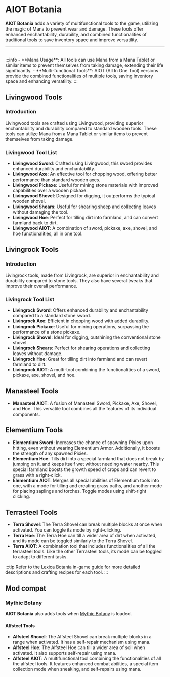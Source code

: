 # AIOT Botania


<ProjectHeader slug="aiot-botania" mcVersion="1.16" />

**AIOT Botania** adds a variety of multifunctional tools to the game, utilizing the magic of Mana to prevent wear and
damage. These tools offer enhanced enchantability, durability, and combined functionalities of traditional tools to save
inventory space and improve versatility.

---

<br />
:::info
- **Mana Usage**: All tools can use Mana from a Mana Tablet or similar items to prevent
  themselves from taking damage, extending their life significantly.
- **Multi-functional Tools**: AIOT (All In One Tool) versions provide the combined functionalities of multiple tools,
  saving inventory space and enhancing versatility.
:::

## Livingwood Tools
### Introduction
Livingwood tools are crafted using Livingwood, providing superior enchantability and durability compared to standard
wooden tools. These tools can utilize Mana from a Mana Tablet or similar items to prevent themselves from taking damage.

### Livingwood Tool List
- **Livingwood Sword**: Crafted using Livingwood, this sword provides enhanced durability and enchantability.
- **Livingwood Axe**: An effective tool for chopping wood, offering better performance than standard wooden axes.
- **Livingwood Pickaxe**: Useful for mining stone materials with improved capabilities over a wooden pickaxe.
- **Livingwood Shovel**: Designed for digging, it outperforms the typical wooden shovel.
- **Livingwood Shears**: Useful for shearing sheep and collecting leaves without damaging the tool.
- **Livingwood Hoe**: Perfect for tilling dirt into farmland, and can convert farmland back to dirt.
- **Livingwood AIOT**: A combination of sword, pickaxe, axe, shovel, and hoe functionalities, all in one tool.

## Livingrock Tools
### Introduction
Livingrock tools, made from Livingrock, are superior in enchantability and durability compared to stone tools. They also
have several tweaks that improve their overall performance.

### Livingrock Tool List
- **Livingrock Sword**: Offers enhanced durability and enchantability compared to a standard stone sword.
- **Livingrock Axe**: Efficient in chopping wood with added durability.
- **Livingrock Pickaxe**: Useful for mining operations, surpassing the performance of a stone pickaxe.
- **Livingrock Shovel**: Ideal for digging, outshining the conventional stone shovel.
- **Livingrock Shears**: Perfect for shearing operations and collecting leaves without damage.
- **Livingrock Hoe**: Great for tilling dirt into farmland and can revert farmland to dirt.
- **Livingrock AIOT**: A multi-tool combining the functionalities of a sword, pickaxe, axe, shovel, and hoe.

## Manasteel Tools
- **Manasteel AIOT**: A fusion of Manasteel Sword, Pickaxe, Axe, Shovel, and Hoe. This versatile tool combines all the
  features of its individual components.

## Elementium Tools
- **Elementium Sword**: Increases the chance of spawning Pixies upon hitting, even without wearing Elementium Armor.
  Additionally, it boosts the strength of any spawned Pixies.
- **Elementium Hoe**: Tills dirt into a special farmland that does not break by jumping on it, and keeps itself wet
  without needing water nearby. This special farmland boosts the growth speed of crops and can revert to grass with a
  right-click.
- **Elementium AIOT**: Merges all special abilities of Elementium tools into one, with a mode for tilling and creating
  grass paths, and another mode for placing saplings and torches. Toggle modes using shift-right clicking.

## Terrasteel Tools

- **Terra Shovel**: The Terra Shovel can break multiple blocks at once when activated. You can toggle its mode by
  right-clicking.
- **Terra Hoe**: The Terra Hoe can till a wider area of dirt when activated, and its mode can be toggled similarly to
  the Terra Shovel.
- **Terra AIOT**: A combination tool that includes functionalities of all the terrasteel tools. Like the other
  Terrasteel tools, its mode can be toggled to adapt to different tasks.

:::tip
Refer to the Lexica Botania in-game guide for more detailed descriptions and crafting recipes for each tool.
:::

## Mod compat
### Mythic Botany
**AIOT Botania** also adds tools when [Mythic Botany](https://modrinth.com/mod/mythicbotany) is loaded.

#### Alfsteel Tools

- **Alfsteel Shovel**: The Alfsteel Shovel can break multiple blocks in a range when activated. It has a self-repair
  mechanism using mana.
- **Alfsteel Hoe**: The Alfsteel Hoe can till a wider area of soil when activated. It also supports self-repair using
  mana.
- **Alfsteel AIOT**: A multifunctional tool combining the functionalities of all the alfsteel tools. It features
  enhanced combat abilities, a special item collection mode when sneaking, and self-repairs
  using mana.
